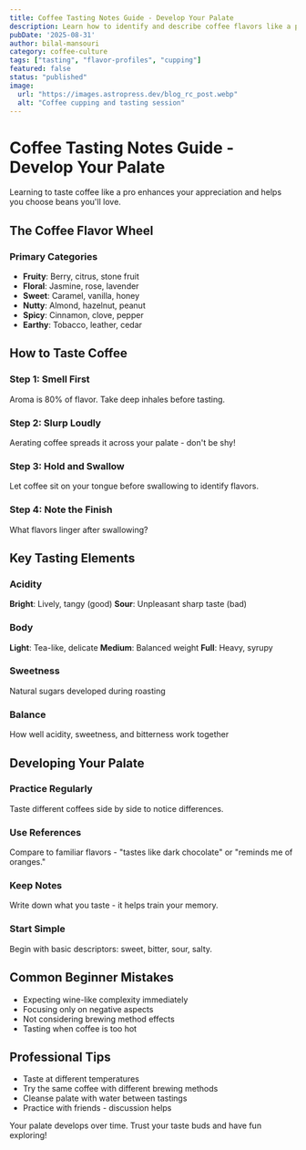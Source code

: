 ```yaml
---
title: Coffee Tasting Notes Guide - Develop Your Palate
description: Learn how to identify and describe coffee flavors like a professional. Understand tasting notes, flavor wheels, and palate development techniques.
pubDate: '2025-08-31'
author: bilal-mansouri
category: coffee-culture
tags: ["tasting", "flavor-profiles", "cupping"]
featured: false
status: "published"
image:
  url: "https://images.astropress.dev/blog_rc_post.webp"
  alt: "Coffee cupping and tasting session"
---
```


# Coffee Tasting Notes Guide - Develop Your Palate

Learning to taste coffee like a pro enhances your appreciation and helps you choose beans you'll love.

## The Coffee Flavor Wheel

### Primary Categories
- **Fruity**: Berry, citrus, stone fruit
- **Floral**: Jasmine, rose, lavender
- **Sweet**: Caramel, vanilla, honey
- **Nutty**: Almond, hazelnut, peanut
- **Spicy**: Cinnamon, clove, pepper
- **Earthy**: Tobacco, leather, cedar

## How to Taste Coffee

### Step 1: Smell First
Aroma is 80% of flavor. Take deep inhales before tasting.

### Step 2: Slurp Loudly
Aerating coffee spreads it across your palate - don't be shy!

### Step 3: Hold and Swallow
Let coffee sit on your tongue before swallowing to identify flavors.

### Step 4: Note the Finish
What flavors linger after swallowing?

## Key Tasting Elements

### Acidity
**Bright**: Lively, tangy (good)
**Sour**: Unpleasant sharp taste (bad)

### Body
**Light**: Tea-like, delicate
**Medium**: Balanced weight
**Full**: Heavy, syrupy

### Sweetness
Natural sugars developed during roasting

### Balance
How well acidity, sweetness, and bitterness work together

## Developing Your Palate

### Practice Regularly
Taste different coffees side by side to notice differences.

### Use References
Compare to familiar flavors - "tastes like dark chocolate" or "reminds me of oranges."

### Keep Notes
Write down what you taste - it helps train your memory.

### Start Simple
Begin with basic descriptors: sweet, bitter, sour, salty.

## Common Beginner Mistakes
- Expecting wine-like complexity immediately
- Focusing only on negative aspects
- Not considering brewing method effects
- Tasting when coffee is too hot

## Professional Tips
- Taste at different temperatures
- Try the same coffee with different brewing methods
- Cleanse palate with water between tastings
- Practice with friends - discussion helps

Your palate develops over time. Trust your taste buds and have fun exploring!